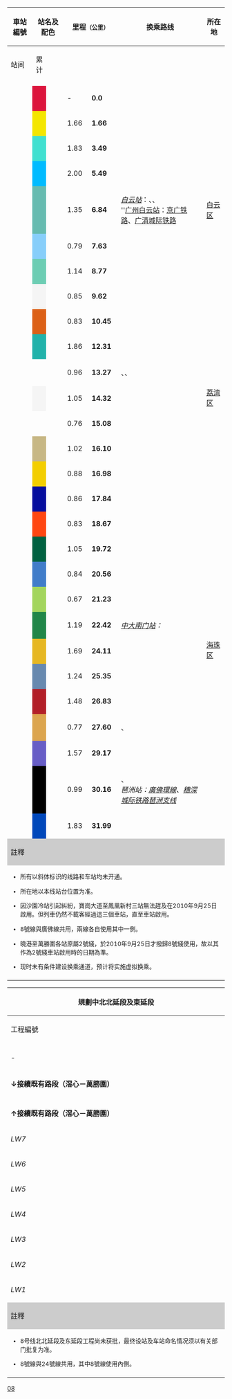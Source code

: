 {| class="wikitable" style="text-align:center;"
|-
! rowspan="2"|車站編號
! rowspan="2" colspan="2" | 站名及配色
! colspan="2"|里程<small>（公里）</small>
! rowspan="2"|换乘路线
! rowspan="2"|所在地{{ref label|1|1|1}}
! rowspan="2"|啟用時間
! rowspan="2"|车站形式
|-
! 站间
! 累计
|-
! colspan="9" style="background:{{廣州地鐵標誌色|8}};" |{{white|8號線}}
|- 
! {{广州地铁车站编号|8|01}}
! style="background:#dc143c;"|
! {{广州地铁车站链接|滘心}}
| -
| '''0.0'''
| align=left |
| rowspan="9" | [[白云区 (广州市)|白云区]]
| rowspan="9" | 2020年11月26日
| 地下[[侧式月台]]
|-
! {{广州地铁车站编号|8|02}}
! style="background:#f4e600;"|
! {{广州地铁车站链接|亭岗}}
| 1.66
| '''1.66'''
| align=left |
| rowspan="9" | 地下[[岛式月台]]
|-
! {{广州地铁车站编号|8|03}}
! style="background:#40e0d0;"|
! {{广州地铁车站链接|石井}}
| 1.83
| '''3.49'''
| align=left |
|-
! {{广州地铁车站编号|8|04}}
! style="background:#00bbff;"|
! {{广州地铁车站链接|小坪}}
| 2.00
| '''5.49'''
| align=left |
|-
! {{广州地铁车站编号|8|05}}
! style="background:#66bbb0;"|
! {{广州地铁车站链接|石潭}}
| 1.35
| '''6.84'''
| align=left | [[白云站 (广州地铁)|''白云站'']]：''{{广州地铁路线链接|12|S}}''、''{{广州地铁路线链接|22|S}}''、''{{广州地铁路线链接|24|S}}''<br />{{rint|cn|rail}} ''[[广州白云站]]：[[京广铁路]]、[[广清城际铁路]]
|-
! {{广州地铁车站编号|8|06}}
! style="background:#87cefa;"|
! {{广州地铁车站链接|聚龙}}
| 0.79
| '''7.63'''
| align=left | ''{{广州地铁路线链接|12|S}}''
|-
! {{广州地铁车站编号|8|07}}
! style="background:#6ccdb3;"|
! {{广州地铁车站链接|上步}}
| 1.14
| '''8.77'''
| align=left |
|-
! {{广州地铁车站编号|8|08}}
! style="background:#F5F5F5;"|
! {{广州地铁车站链接|同德}}
| 0.85
| '''9.62'''
| align=left |
|-
! {{广州地铁车站编号|8|09}}
! style="background:#dc6016;"|
! {{广州地铁车站链接|鹅掌坦}}
| 0.83
| '''10.45'''
| align=left |
|-
! {{广州地铁车站编号|8|10|uc=1}}
| style="background:#20B2AA;" |
! {{广州地铁车站链接|西村|uc=1}}
| 1.86
| '''12.31'''
| align=left | {{广州地铁路线链接|5|S}} {{广州地铁车站编号|5|05}}
| rowspan="5" | [[荔湾区]]
| rowspan="2" | 預計2022年
|-
! {{广州地铁车站编号|8|11|uc=1}}
! colspan="2" | {{广州地铁车站链接|彩虹桥|uc=1}}
| 0.96
| '''13.27'''
| align=left | ''{{广州地铁路线链接|11|S}}''、''{{广州地铁路线链接|13|S}}''、''{{广州地铁路线链接|22|S}}''
| 地下[[西班牙式月臺佈局|西班牙式月台]]
|-
! {{广州地铁车站编号|8|12}}
! style="background:#F5F5F5;"| 
! {{广州地铁车站链接|陈家祠}}
| 1.05
| '''14.32'''
| align=left | {{广州地铁路线链接|1|S}} {{广州地铁车站编号|1|07}}
| rowspan="2" | 2020年11月26日
| rowspan="2" |地下[[岛式月台]]
|-
! {{广州地铁车站编号|8|13}}
! style="{{linear-gradient|top|#000000, #F5F5F5}}"|
! {{广州地铁车站链接|华林寺}}
| 0.76
| '''15.08'''
| align=left |
|-
! {{广州地铁车站编号|8|14}}
! style="background:#c7b784;" |
! {{广州地铁车站链接|文化公园}}
| 1.02
| '''16.10'''
| align=left | {{广州地铁路线链接|6|S}} {{广州地铁车站编号|6|08}}
| rowspan="2" | 2019年12月28日
| rowspan="3" | 地下[[分离式岛式站台]]
|-
! {{广州地铁车站编号|8|15}}
! style="background:#f3ce00;" |
! {{广州地铁车站链接|同福西}}
| 0.88
| '''16.98'''
| align=left | 
| rowspan="14" | [[海珠区]]
|-
! {{广州地铁车站编号|8|16}}
| width="2" style="background:#050D9E;" |
! {{广州地铁车站链接|凤凰新村}}
| 0.86
| '''17.84'''
| align=left | 
| rowspan="3" | 2010年11月3日{{ref label|2|SHY|SHY}}
|- 
! {{广州地铁车站编号|8|17}}
| style="background:#FF4611;" |
! {{广州地铁车站链接|沙园}}
| 0.83
| '''18.67'''
| align=left | {{广州地铁路线链接|GF|S}} {{广州地铁车站编号|GF|21}}
| 地下[[島式疊式月台]]{{ref label|3|GFL|GFL}}
|- 
! {{广州地铁车站编号|8|18}}
| style="background:#006140;" |
! {{广州地铁车站链接|宝岗大道}}
| 1.05
| '''19.72'''
| align=left | 
| rowspan="7" | 地下[[島式站台]]
|- 
! {{广州地铁车站编号|8|19}}
| style="background:#407CC9;" |
! {{广州地铁车站链接|昌岗}}
| 0.84
| '''20.56'''
| align=left | {{广州地铁路线链接|2|S}} {{广州地铁车站编号|2|09}}
| 2010年9月25日
|- 
! {{广州地铁车站编号|8|20}}
| style="background:#A3D55D;" |
! {{广州地铁车站链接|晓港}}
| 0.67
| '''21.23'''
| align=left |
| 2002年12月29日{{ref label|4|L2|L2}}
|- 
! {{广州地铁车站编号|8|21}}
| style="background:#208648;" |
! {{广州地铁车站链接|中大}}
| 1.19
| '''22.42'''
| align=left | ''[[中大南门站]]{{ref label|5|虚拟|虚拟}}：{{广州地铁路线链接|10|S}}''
| rowspan="7" | 2003年6月28日{{ref label|4|L2|L2}}
|- 
! {{广州地铁车站编号|8|22}}
| style="background:#e6b722;" |
! {{广州地铁车站链接|鹭江}}
| 1.69
| '''24.11'''
| align=left |
|- 
! {{广州地铁车站编号|8|23}}
| style="background:#6789af;" |
! {{广州地铁车站链接|客村}}
| 1.24
| '''25.35'''
| align=left | {{广州地铁路线链接|3|S}} {{广州地铁车站编号|3|08}}
|- 
! {{广州地铁车站编号|8|24}}
| style="background:#B21E27;" |
! {{广州地铁车站链接|赤岗}}
| 1.48
| '''26.83'''
| align=left | ''{{广州地铁路线链接|12|S}}''
|- 
! {{广州地铁车站编号|8|25}}
| style="background:#dca54e;" |
! {{广州地铁车站链接|磨碟沙}}
| 0.77
| '''27.60'''
| align=left | {{广州地铁路线链接|18|S}} {{广州地铁车站编号|18|07}}、''{{广州地铁路线链接|28|S}}''
| rowspan="4" | 地下[[側式站台]]
|- 
! {{广州地铁车站编号|8|26}}
| style="background:#675dc6;" |
! {{广州地铁车站链接|新港东}}
| 1.57
| '''29.17'''
| align=left | 
|- 
! {{广州地铁车站编号|8|27}}
| style="background:#000000;" |
! {{广州地铁车站链接|琶洲}}
| 0.99
| '''30.16'''
| align=left | ''{{广州地铁路线链接|11|S}}''、''{{广州地铁路线链接|28|S}}''<br>{{rint|cn|prdir}} ''琶洲站：[[廣佛環線]]、[[穗深城际铁路#琶洲支线|穗深城际铁路琶洲支线]]''
|- 
! {{广州地铁车站编号|8|28}}
| style="background:#0047BA;" |
! {{广州地铁车站链接|万胜围}}
| 1.83
| '''31.99'''
| align=left | {{广州地铁路线链接|4|S}} {{广州地铁车站编号|4|21}}<br>{{广州地铁路线链接|THZ1|S}} [[万胜围站 (有轨电车)|{{广州地铁车站编号|THZ1|11}}]]
| 2005年12月26日{{ref label|5|L2|L2}}
|-
! colspan="9" style="background:#CCCCCC;" |註釋
|-
| colspan="9" style="font-size:85%; text-align:left;" |
* 所有以斜体标识的线路和车站均未开通。
* {{note label|1|1|1}}所在地以本线站台位置为准。
* {{note label|2|SHY|SHY}}因沙園冷站引起糾紛，寶崗大道至鳳凰新村三站無法趕及在2010年9月25日啟用。但列車仍然不載客經過這三個車站，直至車站啟用。
* {{note label|3|GFL|GFL}}8號線與廣佛線共用，兩線各自使用其中一側。
* {{note label|4|L2|L2}}曉港至萬勝圍各站原屬2號綫，於2010年9月25日才撥歸8號綫使用，故以其作為2號綫車站啟用時的日期為準。
* {{note label|5|虚拟|虚拟}}现时未有条件建设换乘通道，预计将实施虚拟换乘。
|-
| colspan="9" style="font-size:85%;" | <div style="text-align: right;">{{Tnavbar|广州地铁8号线车站列表|mini=1}}</div>
|}

{| class="wikitable mw-collapsible mw-collapsed" style="text-align:center;"
! colspan="7" | 規劃中北北延段及東延段
|-
! 工程編號
! 規劃站名
! 换乘路线
! 所在地
! 啟用時間
! 车站形式
|-
! colspan="7" style="background:{{廣州地鐵標誌色|8}};" |{{white|8號線北北延段（規劃中）}}
|-
! rowspan="4" | -
! ''{{广州地铁车站链接|江府}}''
| align=left | ''{{广州地铁路线链接|24|S}}''
| rowspan="4" | [[白云区 (广州市)|白云区]]
| rowspan="4" | -
| 地下[[双岛式月台]]{{ref label|6|L24|L24}}
|-
! ''{{广州地铁车站链接|江村}}''
| align=left |
| rowspan="3" | 地下[[岛式月台]]
|-
! ''{{广州地铁车站链接|江高}}''
| align=left | ''{{rint|cn|prdir}} 江高站：广清城際鐵路''
|-
! ''{{广州地铁车站链接|凤翔路}}''
| align=left |
|-
| colspan="7" |'''↓接續既有路段（滘心－萬勝圍）'''
|-
! colspan="7" style="background:{{廣州地鐵標誌色|8}};" |{{white|8號線東延段（規劃中）}}
|-
| colspan="7" |'''↑接續既有路段（滘心－萬勝圍）'''
|-
! ''LW7''
! ''{{广州地铁车站链接|凤浦公园}}''
| align=left | 
| rowspan="2" | [[海珠区]]
| rowspan="7" | -
| rowspan="7" | -
|-
! ''LW6''
! ''{{广州地铁车站链接|新洲}}''
| align=left |''{{广州地铁路线链接|28|S}}'' 
|-
! ''LW5''
! ''{{广州地铁车站链接|长洲}}''
| align=left | ''{{广州地铁路线链接|7|S}}''
| [[黄埔区]]
|-
! ''LW4''
! ''{{广州地铁车站链接|展贸城}}''
| align=left |
| rowspan="4" | [[番禺区]]
|-
! ''LW3''
! ''{{广州地铁车站链接|化龙}}''
| align=left | 
|-
! ''LW2''
! ''{{广州地铁车站链接|蒙地}}''
| align=left | 
|-
! ''LW1''
! ''{{广州地铁车站链接|莲花}}''
| align=left | {{rint|cn|prdir}} ''广州莲花山站：[[佛莞城際鐵路|广惠城際鐵路]]''
|-
! colspan="7" style="background:#CCCCCC;" |註釋
|-
| colspan="7" style="font-size:85%; text-align:left;" |
* 8号线北北延段及东延段工程尚未获批，最终设站及车站命名情况须以有关部门批复为准。
* {{note label|6|L24|L24}}8號線與24號線共用，其中8號線使用內側。
|-
| colspan="7" style="font-size:85%;" | <div style="text-align: right;">{{Tnavbar|广州地铁8号线车站列表|mini=1}}</div>
|}<noinclude>[[Category:广州地铁车站列表模板|08]]</noinclude>
